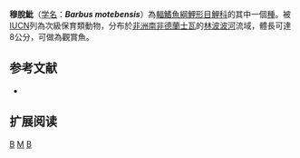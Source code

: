 {{Speciesbox 
| taxon = Barbus motebensis
| status = VU
| status_system = IUCN3.1
| authority = [[Steindachner|Steindachner]], 1894
| synonyms = *''Barbus motebensis kamaiae''<br /><small>David & Poll, 1937</small>
*''Barbus motebensis motebensis''<br /><small>Steindachner, 1894</small>
}}

'''穆脫魮'''（[[学名|学名]]：'''''Barbus motebensis'''''）為[[輻鰭魚綱|輻鰭魚綱]][[鯉形目|鯉形目]][[鯉科|鯉科]]的其中一個[[種|種]]。被[[IUCN|IUCN]]列為次級保育類動物，分布於[[非洲|非洲]][[南非|南非]][[德蘭士瓦|德蘭士瓦]]的[[林波波河|林波波河]]流域，體長可達8公分，可做為觀賞魚。

== 参考文献 ==
*{{FishBase_species|genus=Barbus|species=motebensis|year=2011|month=12}}

== 扩展阅读 ==
{{refbegin}}
{{wikispecies-inline|Barbus motebensis|穆脫魮}}
{{refend}}
{{Taxonbar|from=Q610063}}

[[Category:觀賞魚|B]]
[[Category:魮屬|M]]
[[Category:1894年描述的鱼类|B]]

{{魚類小作品}}